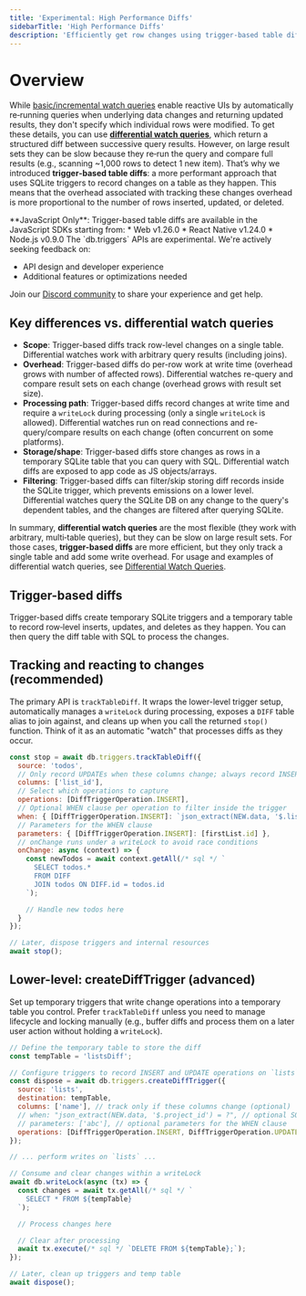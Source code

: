 ```yaml
---
title: 'Experimental: High Performance Diffs'
sidebarTitle: 'High Performance Diffs'
description: 'Efficiently get row changes using trigger-based table diffs (JS)'
---
```


# Overview

While [basic/incremental watch queries](/usage/use-case-examples/watch-queries) enable reactive UIs by automatically re‑running queries when underlying data changes and returning updated results, they don't specify which individual rows were modified. To get these details, you can use [**differential watch queries**](/usage/use-case-examples/watch-queries#differential-watch-queries), which return a structured diff between successive query results. However, on large result sets they can be slow because they re‑run the query and compare full results (e.g., scanning ~1,000 rows to detect 1 new item). That’s why we introduced **trigger‑based table diffs**: a more performant approach that uses SQLite triggers to record changes on a table as they happen. This means that the overhead associated with tracking these changes overhead is more proportional to the number of rows inserted, updated, or deleted.

<Note>
  **JavaScript Only**: Trigger-based table diffs are available in the JavaScript SDKs starting from:
  * Web v1.26.0
  * React Native v1.24.0
  * Node.js v0.9.0
</Note>

<Warning>
The `db.triggers` APIs are experimental. We're actively seeking feedback on:

- API design and developer experience
- Additional features or optimizations needed

Join our [Discord community](https://discord.gg/powersync) to share your experience and get help.
</Warning>

## Key differences vs. differential watch queries

- **Scope**: Trigger-based diffs track row-level changes on a single table. Differential watches work with arbitrary query results (including joins).
- **Overhead**: Trigger-based diffs do per-row work at write time (overhead grows with number of affected rows). Differential watches re-query and compare result sets on each change (overhead grows with result set size).
- **Processing path**: Trigger-based diffs record changes at write time and require a `writeLock` during processing (only a single `writeLock` is allowed). Differential watches run on read connections and re-query/compare results on each change (often concurrent on some platforms).
- **Storage/shape**: Trigger-based diffs store changes as rows in a temporary SQLite table that you can query with SQL. Differential watch diffs are exposed to app code as JS objects/arrays.
- **Filtering**: Trigger-based diffs can filter/skip storing diff records inside the SQLite trigger, which prevents emissions on a lower level. Differential watches query the SQLite DB on any change to the query's dependent tables, and the changes are filtered after querying SQLite.

In summary, **differential watch queries** are the most flexible (they work with arbitrary, multi‑table queries), but they can be slow on large result sets. For those cases, **trigger-based diffs** are more efficient, but they only track a single table and add some write overhead. For usage and examples of differential watch queries, see [Differential Watch Queries](/usage/use-case-examples/watch-queries#differential-watch-queries).

 
## Trigger-based diffs

Trigger-based diffs create temporary SQLite triggers and a temporary table to record row‑level inserts, updates, and deletes as they happen. You can then query the diff table with SQL to process the changes.

## Tracking and reacting to changes (recommended)

The primary API is `trackTableDiff`. It wraps the lower-level trigger setup, automatically manages a `writeLock` during processing, exposes a `DIFF` table alias to join against, and cleans up when you call the returned `stop()` function. Think of it as an automatic "watch" that processes diffs as they occur.

```javascript
const stop = await db.triggers.trackTableDiff({
  source: 'todos',
  // Only record UPDATEs when these columns change; always record INSERT/DELETE
  columns: ['list_id'],
  // Select which operations to capture
  operations: [DiffTriggerOperation.INSERT],
  // Optional WHEN clause per operation to filter inside the trigger
  when: { [DiffTriggerOperation.INSERT]: `json_extract(NEW.data, '$.list_id') = ?` },
  // Parameters for the WHEN clause
  parameters: { [DiffTriggerOperation.INSERT]: [firstList.id] },
  // onChange runs under a writeLock to avoid race conditions
  onChange: async (context) => {
    const newTodos = await context.getAll(/* sql */ `
      SELECT todos.*
      FROM DIFF
      JOIN todos ON DIFF.id = todos.id
    `);

    // Handle new todos here
  }
});

// Later, dispose triggers and internal resources
await stop();
```

## Lower-level: createDiffTrigger (advanced)

Set up temporary triggers that write change operations into a temporary table you control. Prefer `trackTableDiff` unless you need to manage lifecycle and locking manually (e.g., buffer diffs and process them on a later user action without holding a `writeLock`).

```javascript
// Define the temporary table to store the diff
const tempTable = 'listsDiff';

// Configure triggers to record INSERT and UPDATE operations on `lists`
const dispose = await db.triggers.createDiffTrigger({
  source: 'lists',
  destination: tempTable,
  columns: ['name'], // track only if these columns change (optional)
  // when: "json_extract(NEW.data, '$.project_id') = ?", // optional SQL filter
  // parameters: ['abc'], // optional parameters for the WHEN clause
  operations: [DiffTriggerOperation.INSERT, DiffTriggerOperation.UPDATE]
});

// ... perform writes on `lists` ...

// Consume and clear changes within a writeLock
await db.writeLock(async (tx) => {
  const changes = await tx.getAll(/* sql */ `
    SELECT * FROM ${tempTable}
  `);

  // Process changes here

  // Clear after processing
  await tx.execute(/* sql */ `DELETE FROM ${tempTable};`);
});

// Later, clean up triggers and temp table
await dispose();
```

 

 

